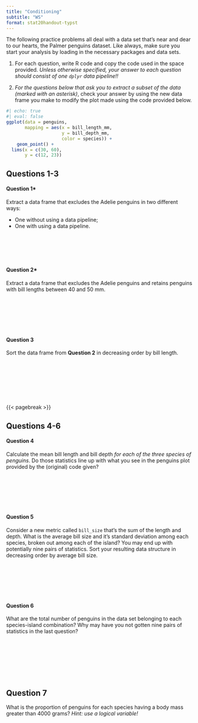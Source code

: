 ```yaml
---
title: "Conditioning"
subtitle: "WS"
format: stat20handout-typst
---
```


The following practice problems all deal with a data set that's near and dear to our hearts, the Palmer penguins dataset. Like always, make sure you start your analysis by loading in the necessary packages and data sets. 

1. For each question, write R code and copy the code used in the space provided. *Unless otherwise specified, your answer to each question should consist of one `dplyr` data pipeline!!*

2. *For the questions below that ask you to extract a subset of the data (marked with an asterisk)*, check your answer by using the new data frame you make to modify the plot made using the code provided below.

```r
#| echo: true
#| eval: false
ggplot(data = penguins,
       mapping = aes(x = bill_length_mm,
                     y = bill_depth_mm,
                     color = species)) +
    geom_point() +
  lims(x = c(30, 60),
       y = c(12, 23))
```

## Questions 1-3

#### Question 1*

Extract a data frame that excludes the Adelie penguins in two different ways:

-   One without using a data pipeline;
-   One with using a data pipeline.

\
\
\
\



#### Question 2*

Extract a data frame that excludes the Adelie penguins and retains penguins with bill lengths between 40 and 50 mm.

\
\
\
\
\

#### Question 3

Sort the data frame from **Question 2** in decreasing order by bill length.

\
\
\
\
\
\

{{< pagebreak >}}

## Questions 4-6


#### Question 4

Calculate the mean bill length and bill depth *for each of the three species of penguins*. Do those statistics line up with what you see in the penguins plot provided by the (original) code given?

\
\
\
\
\



#### Question 5

Consider a new metric called `bill_size` that's the sum of the length and depth. What is the average bill size and it's standard deviation among each species, broken out among each of the island? You may end up with potentially nine pairs of statistics. Sort your resulting data structure in decreasing order by average bill size.

\
\
\
\
\

#### Question 6

What are the total number of penguins in the data set belonging to each species-island combination? Why may have you not gotten nine pairs of statistics in the last question?

\
\
\
\
\
\

## Question 7

What is the proportion of penguins for each species having a body mass greater than 4000 grams? *Hint: use a logical variable!*




